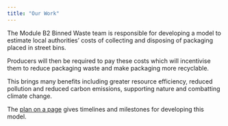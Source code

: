 ```yaml
---
title: "Our Work"
---
```


The Module B2 Binned Waste team is responsible for developing a model to estimate local authorities' costs of collecting and disposing of packaging placed in street bins. 

Producers will then be required to pay these costs which will incentivise them to reduce packaging waste and make packaging more recyclable.

This brings many benefits including greater resource efficiency, reduced pollution and reduced carbon emissions, supporting nature and combatting climate change.

The [plan on a page](https://defra.sharepoint.com/:p:/r/teams/Team1478/_layouts/15/Doc.aspx?sourcedoc=%7B14C0DDD3-867B-4EA2-BC52-CB7999CE1165%7D&file=04%20Binned_Waste_Programme_POAP_LIVE.pptx&action=edit&mobileredirect=true&PreviousSessionID=ebc4a168-d4bd-f4a1-e658-81828bc9da9f) gives timelines and milestones for developing this model.
